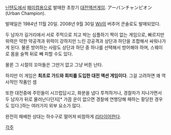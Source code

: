 {{{#!html
<embed src="http://www.youtube.com/v/qwrWDGsisdo?fs=1&amp;hl=ko_KR" type="application/x-shockwave-flash" allowscriptaccess="always" allowfullscreen="true" width="480" height="385"></embed>
}}}
[[닌텐도]]에서 [[패미컴]]용으로 발매한 초창기 [[대전액션게임]]. アーバンチャンピオン(Urban Champion).

발매일은 1984년 11월 20일. 2008년 9월 30일 [[Wii]]의 버추어 콘솔로도 발매되었다.

두 남자가 길거리에서 서로 주먹으로 치고 박는 심플하기 짝이 없는 게임으로, 빠르지만 위력은 약한 약공격과 위력이 강하지만 느린 강공격과 상단과 하단을 조합해서 싸워나가게 된다. 물론 방어하는 사람도 상단과 하단 중 하나를 선택해서 방어해야 하며, 스웨이로 몸을 슬쩍 뒤로 빼 피할 수도 있다. 

물론 그 시절의 꼬마들은 그딴거 없고 그냥 버튼 난타.

하지만 이 게임은 '''최초로 가드와 회피를 도입한 대전 액션 게임이다'''.  그걸 고려하면 꽤 역사적인 작품인 셈

또한 대전중에 주민들이 시끄럽답시고, 화분을 냅다 투척하거나, 경찰차가 지나가면서 두 남자가 뒤로 물러난다던지[* 가끔 운이 없으면 경찰에 연행당해 패하는 황당한 경우도 있다.]하는 여러가지 외부 요소가 많다.

완전히 패배한 상대는 하수구로 떨어져 비참하게 [[리타이어]]한다.

[[각주]]
